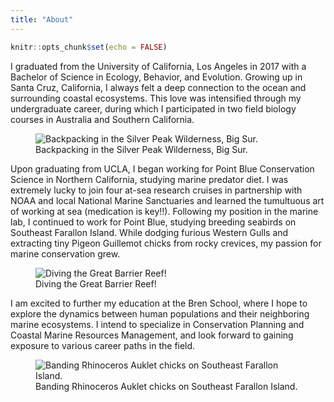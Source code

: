 ```yaml
---
title: "About"
---
```


```r
knitr::opts_chunk$set(echo = FALSE)
```

I graduated from the University of California, Los Angeles in 2017 with a Bachelor of Science in Ecology, Behavior, and Evolution. Growing up in Santa Cruz, California, I always felt a deep connection to the ocean and surrounding coastal ecosystems. This love was intensified through my undergraduate career, during which I participated in two field biology courses in Australia and Southern California. 

![Backpacking in the Silver Peak Wilderness, Big Sur.](bigsur.jpeg)

Upon graduating from UCLA, I began working for Point Blue Conservation Science in Northern California, studying marine predator diet. I was extremely lucky to join four at-sea research cruises in partnership with NOAA and local National Marine Sanctuaries and learned the tumultuous art of working at sea (medication is key!!). Following my position in the marine lab, I continued to work for Point Blue, studying breeding seabirds on Southeast Farallon Island. While dodging furious Western Gulls and extracting tiny Pigeon Guillemot chicks from rocky crevices, my passion for marine conservation grew. 

![Diving the Great Barrier Reef!](diving.jpeg)

I am excited to further my education at the Bren School, where I hope to explore the dynamics between human populations and their neighboring marine ecosystems. I intend to specialize in Conservation Planning and Coastal Marine Resources Management, and look forward to gaining exposure to various career paths in the field.   

![Banding Rhinoceros Auklet chicks on Southeast Farallon Island.](rhau.jpeg)